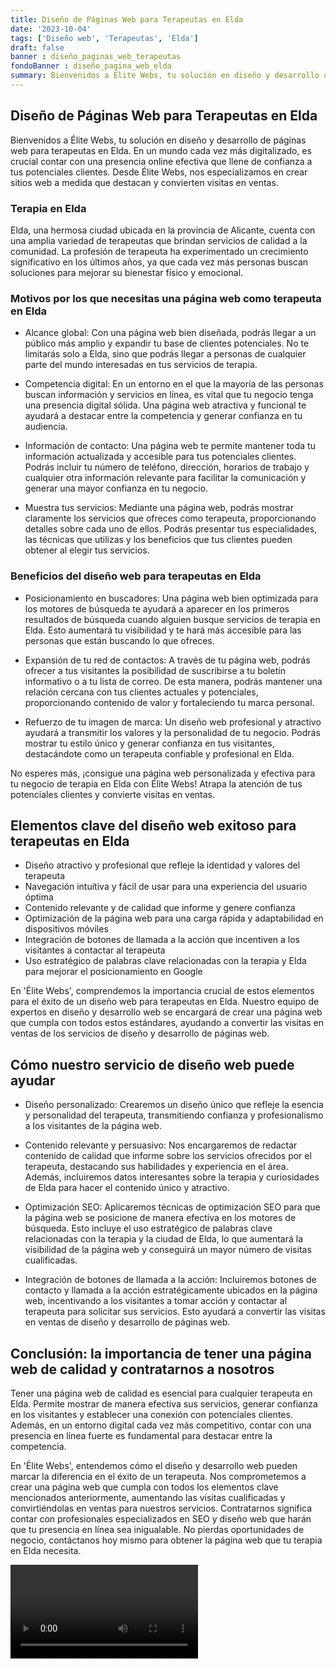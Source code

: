 ```yaml
---
title: Diseño de Páginas Web para Terapeutas en Elda
date: '2023-10-04'
tags: ['Diseño web', 'Terapeutas', 'Elda']
draft: false
banner : diseño_paginas_web_terapeutas
fondoBanner : diseño_pagina_web_elda
summary: Bienvenidos a Élite Webs, tu solución en diseño y desarrollo de páginas web para terapeutas en Elda. En un mundo cada vez más digitalizado, es crucial contar con una presencia online efectiva que llene de confianza a tus potenciales clientes. Desde Élite Webs, nos especializamos en crear sitios web a medida que destacan y convierten visitas en ventas.
---
```


## Diseño de Páginas Web para Terapeutas en Elda

Bienvenidos a Élite Webs, tu solución en diseño y desarrollo de páginas web para terapeutas en Elda. En un mundo cada vez más digitalizado, es crucial contar con una presencia online efectiva que llene de confianza a tus potenciales clientes. Desde Élite Webs, nos especializamos en crear sitios web a medida que destacan y convierten visitas en ventas.

### Terapia en Elda

Elda, una hermosa ciudad ubicada en la provincia de Alicante, cuenta con una amplia variedad de terapeutas que brindan servicios de calidad a la comunidad. La profesión de terapeuta ha experimentado un crecimiento significativo en los últimos años, ya que cada vez más personas buscan soluciones para mejorar su bienestar físico y emocional.

### Motivos por los que necesitas una página web como terapeuta en Elda

- Alcance global: Con una página web bien diseñada, podrás llegar a un público más amplio y expandir tu base de clientes potenciales. No te limitarás solo a Elda, sino que podrás llegar a personas de cualquier parte del mundo interesadas en tus servicios de terapia.

- Competencia digital: En un entorno en el que la mayoría de las personas buscan información y servicios en línea, es vital que tu negocio tenga una presencia digital sólida. Una página web atractiva y funcional te ayudará a destacar entre la competencia y generar confianza en tu audiencia.

- Información de contacto: Una página web te permite mantener toda tu información actualizada y accesible para tus potenciales clientes. Podrás incluir tu número de teléfono, dirección, horarios de trabajo y cualquier otra información relevante para facilitar la comunicación y generar una mayor confianza en tu negocio.

- Muestra tus servicios: Mediante una página web, podrás mostrar claramente los servicios que ofreces como terapeuta, proporcionando detalles sobre cada uno de ellos. Podrás presentar tus especialidades, las técnicas que utilizas y los beneficios que tus clientes pueden obtener al elegir tus servicios.

### Beneficios del diseño web para terapeutas en Elda

- Posicionamiento en buscadores: Una página web bien optimizada para los motores de búsqueda te ayudará a aparecer en los primeros resultados de búsqueda cuando alguien busque servicios de terapia en Elda. Esto aumentará tu visibilidad y te hará más accesible para las personas que están buscando lo que ofreces.

- Expansión de tu red de contactos: A través de tu página web, podrás ofrecer a tus visitantes la posibilidad de suscribirse a tu boletín informativo o a tu lista de correo. De esta manera, podrás mantener una relación cercana con tus clientes actuales y potenciales, proporcionando contenido de valor y fortaleciendo tu marca personal.

- Refuerzo de tu imagen de marca: Un diseño web profesional y atractivo ayudará a transmitir los valores y la personalidad de tu negocio. Podrás mostrar tu estilo único y generar confianza en tus visitantes, destacándote como un terapeuta confiable y profesional en Elda.

No esperes más, ¡consigue una página web personalizada y efectiva para tu negocio de terapia en Elda con Élite Webs! Atrapa la atención de tus potenciales clientes y convierte visitas en ventas.

<GifSeo />

<Cta />

## Elementos clave del diseño web exitoso para terapeutas en Elda

- Diseño atractivo y profesional que refleje la identidad y valores del terapeuta
- Navegación intuitiva y fácil de usar para una experiencia del usuario óptima
- Contenido relevante y de calidad que informe y genere confianza
- Optimización de la página web para una carga rápida y adaptabilidad en dispositivos móviles
- Integración de botones de llamada a la acción que incentiven a los visitantes a contactar al terapeuta
- Uso estratégico de palabras clave relacionadas con la terapia y Elda para mejorar el posicionamiento en Google

En 'Élite Webs', comprendemos la importancia crucial de estos elementos para el éxito de un diseño web para terapeutas en Elda. Nuestro equipo de expertos en diseño y desarrollo web se encargará de crear una página web que cumpla con todos estos estándares, ayudando a convertir las visitas en ventas de los servicios de diseño y desarrollo de páginas web.

## Cómo nuestro servicio de diseño web puede ayudar

- Diseño personalizado: Crearemos un diseño único que refleje la esencia y personalidad del terapeuta, transmitiendo confianza y profesionalismo a los visitantes de la página web.

- Contenido relevante y persuasivo: Nos encargaremos de redactar contenido de calidad que informe sobre los servicios ofrecidos por el terapeuta, destacando sus habilidades y experiencia en el área. Además, incluiremos datos interesantes sobre la terapia y curiosidades de Elda para hacer el contenido único y atractivo.

- Optimización SEO: Aplicaremos técnicas de optimización SEO para que la página web se posicione de manera efectiva en los motores de búsqueda. Esto incluye el uso estratégico de palabras clave relacionadas con la terapia y la ciudad de Elda, lo que aumentará la visibilidad de la página web y conseguirá un mayor número de visitas cualificadas.

- Integración de botones de llamada a la acción: Incluiremos botones de contacto y llamada a la acción estratégicamente ubicados en la página web, incentivando a los visitantes a tomar acción y contactar al terapeuta para solicitar sus servicios. Esto ayudará a convertir las visitas en ventas de diseño y desarrollo de páginas web.

## Conclusión: la importancia de tener una página web de calidad y contratarnos a nosotros

Tener una página web de calidad es esencial para cualquier terapeuta en Elda. Permite mostrar de manera efectiva sus servicios, generar confianza en los visitantes y establecer una conexión con potenciales clientes. Además, en un entorno digital cada vez más competitivo, contar con una presencia en línea fuerte es fundamental para destacar entre la competencia.

En 'Élite Webs', entendemos cómo el diseño y desarrollo web pueden marcar la diferencia en el éxito de un terapeuta. Nos comprometemos a crear una página web que cumpla con todos los elementos clave mencionados anteriormente, aumentando las visitas cualificadas y convirtiéndolas en ventas para nuestros servicios. Contratarnos significa contar con profesionales especializados en SEO y diseño web que harán que tu presencia en línea sea inigualable. No pierdas oportunidades de negocio, contáctanos hoy mismo para obtener la página web que tu terapia en Elda necesita.

<Video />

<CtaBot job='Terapeutas' city='Elda'/>

<Gmaps query='Elda+españa+maps' />